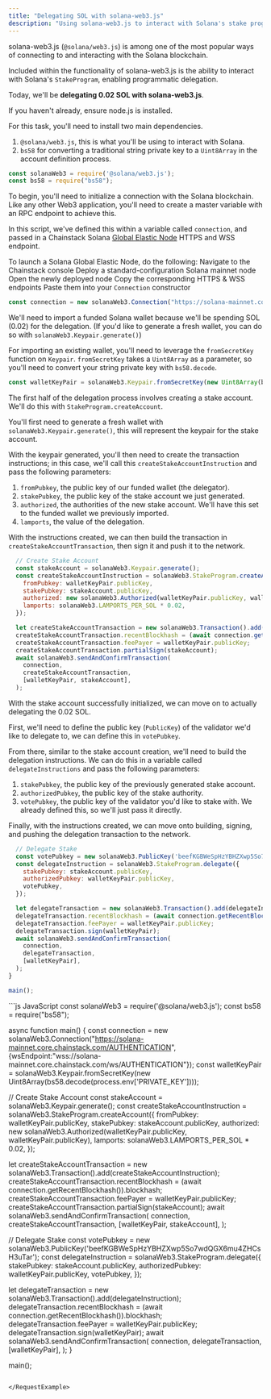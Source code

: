```yaml
---
title: "Delegating SOL with solana-web3.js"
description: "Using solana-web3.js to interact with Solana's stake program to delegate 0.02 SOL."
---
```


<AccordionGroup>
  <Accordion title="Overview">

solana-web3.js (`@solana/web3.js`) is among one of the most popular ways of connecting to and interacting with the Solana blockchain.

Included within the functionality of solana-web3.js is the ability to interact with Solana's `StakeProgram`, enabling programmatic delegation.

Today, we'll be **delegating 0.02 SOL with solana-web3.js**.
</Accordion>

<Accordion title="Environment setup">

If you haven't already, ensure node.js is installed.

For this task, you'll need to install two main dependencies.

1. `@solana/web3.js`, this is what you'll be using to interact with Solana.
2. `bs58` for converting a traditional string private key to a `Uint8Array` in the account definition process.

```js JavaScript
const solanaWeb3 = require('@solana/web3.js');
const bs58 = require("bs58");
```

</Accordion>

<Accordion title="Connecting to Solana">

To begin, you'll need to initialize a connection with the Solana blockchain. Like any other Web3 application, you'll need to create a master variable with an RPC endpoint to achieve this.

In this script, we've defined this within a variable called `connection`, and passed in a Chainstack Solana [Global Elastic Node](https://docs.chainstack.com/docs/global-elastic-node) HTTPS and WSS endpoint.

To launch a Solana Global Elastic Node, do the following:
<Steps>
  <Step>
    Navigate to the Chainstack console
  </Step>
  <Step>
    Deploy a standard-configuration Solana mainnet node
  </Step>
  <Step>
    Open the newly deployed node
  </Step>
  <Step>
    Copy the corresponding HTTPS & WSS endpoints
  </Step>
  <Step>
    Paste them into your `Connection` constructor
  </Step>
</Steps>
```js JavaScript
const connection = new solanaWeb3.Connection("https://solana-mainnet.core.chainstack.com/AUTHENTICATION", {wsEndpoint:"wss://solana-mainnet.core.chainstack.com/ws/AUTHENTICATION"});
```
</Accordion>

<Accordion title="Importing a wallet">

We'll need to import a funded Solana wallet because we'll be spending SOL (0.02) for the delegation. (If you'd like to generate a fresh wallet, you can do so with `solanaWeb3.Keypair.generate()`)

For importing an existing wallet, you'll need to leverage the `fromSecretKey` function on `Keypair`. `fromSecretKey` takes a `Uint8Array` as a parameter, so you'll need to convert your string private key with `bs58.decode`.

```js JavaScript
const walletKeyPair = solanaWeb3.Keypair.fromSecretKey(new Uint8Array(bs58.decode(process.env['PRIVATE_KEY'])));
```

</Accordion>

<Accordion title="Creating the stake account">

The first half of the delegation process involves creating a stake account. We'll do this with `StakeProgram.createAccount`.

You'll first need to generate a fresh wallet with `solanaWeb3.Keypair.generate()`, this will represent the keypair for the stake account.

With the keypair generated, you'll then need to create the transaction instructions; in this case, we'll call this `createStakeAccountInstruction` and pass the following parameters:

1. `fromPubkey`, the public key of our funded wallet (the delegator).
2. `stakePubkey`, the public key of the stake account we just generated.
3. `authorized`, the authorities of the new stake account. We'll have this set to the funded wallet we previously imported.
4. `lamports`, the value of the delegation.

With the instructions created, we can then build the transaction in `createStakeAccountTransaction`, then sign it and push it to the network.

```js JavaScript
  // Create Stake Account
  const stakeAccount = solanaWeb3.Keypair.generate();
  const createStakeAccountInstruction = solanaWeb3.StakeProgram.createAccount({
    fromPubkey: walletKeyPair.publicKey,
    stakePubkey: stakeAccount.publicKey,
    authorized: new solanaWeb3.Authorized(walletKeyPair.publicKey, walletKeyPair.publicKey),
    lamports: solanaWeb3.LAMPORTS_PER_SOL * 0.02,
  });

  let createStakeAccountTransaction = new solanaWeb3.Transaction().add(createStakeAccountInstruction);
  createStakeAccountTransaction.recentBlockhash = (await connection.getRecentBlockhash()).blockhash;
  createStakeAccountTransaction.feePayer = walletKeyPair.publicKey;
  createStakeAccountTransaction.partialSign(stakeAccount);
  await solanaWeb3.sendAndConfirmTransaction(
    connection,
    createStakeAccountTransaction,
    [walletKeyPair, stakeAccount],
  );
```

</Accordion>

<Accordion title="Delegating the stake">
With the stake account successfully initialized, we can move on to actually delegating the 0.02 SOL.

First, we'll need to define the public key (`PublicKey`) of the validator we'd like to delegate to, we can define this in `votePubkey`.

From there, similar to the stake account creation, we'll need to build the delegation instructions. We can do this in a variable called `delegateInstructions` and pass the following parameters:

1. `stakePubkey`, the public key of the previously generated stake account.
2. `authorizedPubkey`, the public key of the stake authority.
3. `votePubkey`, the public key of the validator you'd like to stake with. We already defined this, so we'll just pass it directly.

Finally, with the instructions created, we can move onto building, signing, and pushing the delegation transaction to the network.

```js JavaScript
  // Delegate Stake
  const votePubkey = new solanaWeb3.PublicKey('beefKGBWeSpHzYBHZXwp5So7wdQGX6mu4ZHCsH3uTar');
  const delegateInstruction = solanaWeb3.StakeProgram.delegate({
    stakePubkey: stakeAccount.publicKey,
    authorizedPubkey: walletKeyPair.publicKey,
    votePubkey,
  });

  let delegateTransaction = new solanaWeb3.Transaction().add(delegateInstruction);
  delegateTransaction.recentBlockhash = (await connection.getRecentBlockhash()).blockhash;
  delegateTransaction.feePayer = walletKeyPair.publicKey;
  delegateTransaction.sign(walletKeyPair);
  await solanaWeb3.sendAndConfirmTransaction(
    connection,
    delegateTransaction,
    [walletKeyPair],
  );
}

main();
```
</Accordion>
</AccordionGroup>

<RequestExample>
```js JavaScript
const solanaWeb3 = require('@solana/web3.js');
const bs58 = require("bs58");

async function main() {
  const connection = new solanaWeb3.Connection("https://solana-mainnet.core.chainstack.com/AUTHENTICATION", {wsEndpoint:"wss://solana-mainnet.core.chainstack.com/ws/AUTHENTICATION"});
  const walletKeyPair = solanaWeb3.Keypair.fromSecretKey(new Uint8Array(bs58.decode(process.env['PRIVATE_KEY'])));

  // Create Stake Account
  const stakeAccount = solanaWeb3.Keypair.generate();
  const createStakeAccountInstruction = solanaWeb3.StakeProgram.createAccount({
    fromPubkey: walletKeyPair.publicKey,
    stakePubkey: stakeAccount.publicKey,
    authorized: new solanaWeb3.Authorized(walletKeyPair.publicKey, walletKeyPair.publicKey),
    lamports: solanaWeb3.LAMPORTS_PER_SOL * 0.02,
  });

  let createStakeAccountTransaction = new solanaWeb3.Transaction().add(createStakeAccountInstruction);
  createStakeAccountTransaction.recentBlockhash = (await connection.getRecentBlockhash()).blockhash;
  createStakeAccountTransaction.feePayer = walletKeyPair.publicKey;
  createStakeAccountTransaction.partialSign(stakeAccount);
  await solanaWeb3.sendAndConfirmTransaction(
    connection,
    createStakeAccountTransaction,
    [walletKeyPair, stakeAccount],
  );

  // Delegate Stake
  const votePubkey = new solanaWeb3.PublicKey('beefKGBWeSpHzYBHZXwp5So7wdQGX6mu4ZHCsH3uTar');
  const delegateInstruction = solanaWeb3.StakeProgram.delegate({
    stakePubkey: stakeAccount.publicKey,
    authorizedPubkey: walletKeyPair.publicKey,
    votePubkey,
  });

  let delegateTransaction = new solanaWeb3.Transaction().add(delegateInstruction);
  delegateTransaction.recentBlockhash = (await connection.getRecentBlockhash()).blockhash;
  delegateTransaction.feePayer = walletKeyPair.publicKey;
  delegateTransaction.sign(walletKeyPair);
  await solanaWeb3.sendAndConfirmTransaction(
    connection,
    delegateTransaction,
    [walletKeyPair],
  );
}

main();
```

</RequestExample>
